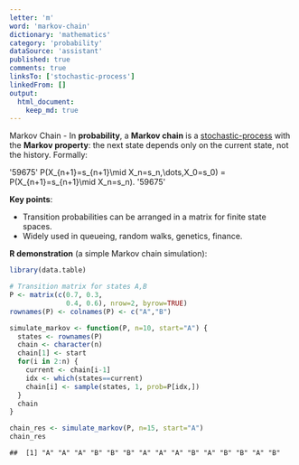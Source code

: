 ```yaml
---
letter: 'm'
word: 'markov-chain'
dictionary: 'mathematics'
category: 'probability'
dataSource: 'assistant'
published: true
comments: true
linksTo: ['stochastic-process']
linkedFrom: []
output:
  html_document:
    keep_md: true
---
```




<a id="markov-chain">Markov Chain</a> - In **probability**, a **Markov chain** is a [stochastic-process](#stochastic-process) with the **Markov property**: the next state depends only on the current state, not the history. Formally:

'59675'
P(X_{n+1}=s_{n+1}\mid X_n=s_n,\dots,X_0=s_0) = P(X_{n+1}=s_{n+1}\mid X_n=s_n).
'59675'

**Key points**:
- Transition probabilities can be arranged in a matrix for finite state spaces.
- Widely used in queueing, random walks, genetics, finance.

**R demonstration** (a simple Markov chain simulation):


``` r
library(data.table)

# Transition matrix for states A,B
P <- matrix(c(0.7, 0.3,
              0.4, 0.6), nrow=2, byrow=TRUE)
rownames(P) <- colnames(P) <- c("A","B")

simulate_markov <- function(P, n=10, start="A") {
  states <- rownames(P)
  chain <- character(n)
  chain[1] <- start
  for(i in 2:n) {
    current <- chain[i-1]
    idx <- which(states==current)
    chain[i] <- sample(states, 1, prob=P[idx,])
  }
  chain
}

chain_res <- simulate_markov(P, n=15, start="A")
chain_res
```

```
##  [1] "A" "A" "A" "B" "B" "B" "A" "A" "A" "B" "A" "B" "B" "A" "B"
```
